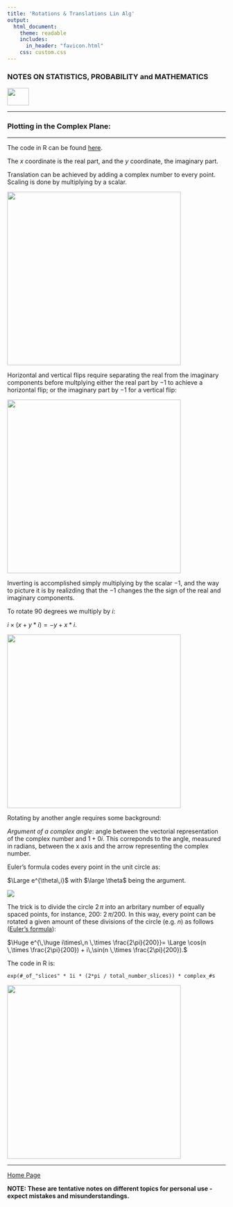```yaml
---
title: 'Rotations & Translations Lin Alg'
output: 
  html_document:
    theme: readable
    includes:
      in_header: "favicon.html" 
    css: custom.css
---
```



### **NOTES ON STATISTICS, PROBABILITY and MATHEMATICS**

<a href="http://rinterested.github.io/statistics/index.html">
<img HEIGHT="40" WIDTH="50" src="logo.PNG"></a>

---

### Plotting in the Complex Plane:

---

The code in R can be found [here](https://github.com/RInterested/PLOTS/blob/master/EULER'S%20EQUATION).

The $x$ coordinate is the real part, and the $y$ coordinate, the imaginary part.

Translation can be achieved by adding a complex number to every point. Scaling is done by multiplying by a scalar.

 <img src="https://cloud.githubusercontent.com/assets/9312897/12530725/e677df90-c1b5-11e5-88d0-0941665cad83.png" width="400" height="400">


Horizontal and vertical flips require separating the real from the imaginary components before multplying either the real part by $-1$ to achieve a horizontal flip; or the imaginary part by $-1$ for a vertical flip:

 <img src="https://cloud.githubusercontent.com/assets/9312897/12532014/1e61a212-c1d7-11e5-817e-9963ef08e3c6.png" width="400" height="400">


Inverting is accomplished simply multiplying by the scalar $-1$, and the way to picture it is by realizding that the $-1$ changes the the sign of the real and imaginary components.

To rotate $90$ degrees we multiply by $i$:

$i \times (x + y*i) = -y +x*i.$


 <img src="https://cloud.githubusercontent.com/assets/9312897/12530552/050802ba-c1b0-11e5-9c19-48f8b7a1b2c5.png" width="400" height="400">

Rotating by another angle requires some background:

*Argument of a complex angle*: angle between the vectorial representation of the complex number and $1 + 0i.$ This correponds to the angle, measured in radians, between the x axis and the arrow representing the complex number.

Euler's formula codes every point in the unit circle as:

$\Large e^{\theta\,i}$ with $\large \theta$ being the argument.

 <img src="https://cloud.githubusercontent.com/assets/9312897/12531325/83251704-c1c5-11e5-8605-84e645c2b8ca.png">
 
 The trick is to divide the circle $2\,\pi$ into an arbritary number of equally spaced points, for instance, $200$: $2\,\pi/200$. In this way, every point can be rotated a given amount of these divisions of the circle (e.g. $n$) as follows ([Euler's formula](https://en.wikipedia.org/wiki/Euler%27s_formula)):
 
 $\Huge e^{\,\huge i\times\,n \,\times \frac{2\pi}{200}}= \Large \cos(n \,\times \frac{2\pi}{200}) + i\,\sin(n \,\times \frac{2\pi}{200}).$
 
The code in R is:

```
exp(#_of_"slices" * 1i * (2*pi / total_number_slices)) * complex_#s
```
 
  <img src="https://cloud.githubusercontent.com/assets/9312897/12531383/01f4fab2-c1c7-11e5-8e20-7b145f960174.png" width="400" height="400">
 

---
<a href="http://rinterested.github.io/statistics/index.html">Home Page</a>

**NOTE: These are tentative notes on different topics for personal use - expect mistakes and misunderstandings.**
